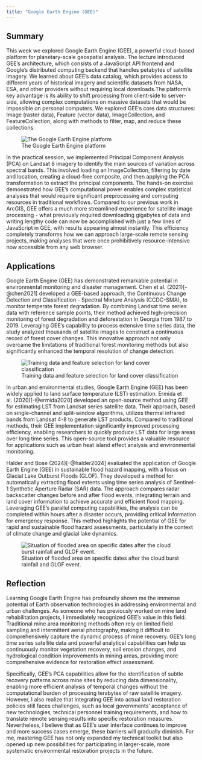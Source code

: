 ```yaml
---
title: "Google Earth Engine (GEE)"
---
```


## Summary

This week we explored Google Earth Engine (GEE), a powerful cloud-based platform for planetary-scale geospatial analysis. The lecture introduced GEE's architecture, which consists of a JavaScript API frontend and Google's distributed computing backend that handles petabytes of satellite imagery. We learned about GEE's data catalog, which provides access to different years of historical imagery and scientific datasets from NASA, ESA, and other providers without requiring local downloads.The platform's key advantage is its ability to shift processing from client-side to server-side, allowing complex computations on massive datasets that would be impossible on personal computers. We explored GEE's core data structures: Image (raster data), Feature (vector data), ImageCollection, and FeatureCollection, along with methods to filter, map, and reduce these collections.

![The Google Earth Engine platform](qimages/5.1.png){fig-align="center"}

In the practical session, we implemented Principal Component Analysis (PCA) on Landsat 8 imagery to identify the main sources of variation across spectral bands. This involved loading an ImageCollection, filtering by date and location, creating a cloud-free composite, and then applying the PCA transformation to extract the principal components. The hands-on exercise demonstrated how GEE's computational power enables complex statistical analyses that would require significant preprocessing and computing resources in traditional workflows. Compared to our previous work in ArcGIS, GEE offers a much more streamlined experience for satellite image processing - what previously required downloading gigabytes of data and writing lengthy code can now be accomplished with just a few lines of JavaScript in GEE, with results appearing almost instantly. This efficiency completely transforms how we can approach large-scale remote sensing projects, making analyses that were once prohibitively resource-intensive now accessible from any web browser.

## Applications

Google Earth Engine (GEE) has demonstrated remarkable potential in environmental monitoring and disaster management. Chen et al. (2021)[-@chen2021] developed a GEE-based approach, the Continuous Change Detection and Classification - Spectral Mixture Analysis (CCDC-SMA), to monitor temperate forest degradation. By combining Landsat time series data with reference sample points, their method achieved high-precision monitoring of forest degradation and deforestation in Georgia from 1987 to 2019. Leveraging GEE's capability to process extensive time series data, the study analyzed thousands of satellite images to construct a continuous record of forest cover changes. This innovative approach not only overcame the limitations of traditional forest monitoring methods but also significantly enhanced the temporal resolution of change detection.

![Training data and feature selection for land cover classification](qimages/5.2.jpg){fig-align="center"}

In urban and environmental studies, Google Earth Engine (GEE) has been widely applied to land surface temperature (LST) estimation. Ermida et al. (2020)[-@ermida2020] developed an open-source method using GEE for estimating LST from Landsat series satellite data. Their approach, based on single-channel and split-window algorithms, utilizes thermal infrared bands from Landsat 4-8 to generate LST products. Compared to traditional methods, their GEE implementation significantly improved processing efficiency, enabling researchers to quickly produce LST data for large areas over long time series. This open-source tool provides a valuable resource for applications such as urban heat island effect analysis and environmental monitoring.

Halder and Bose (2024)[-@halder2024] evaluated the application of Google Earth Engine (GEE) in sustainable flood hazard mapping, with a focus on Glacial Lake Outburst Floods (GLOF). They developed a method for automatically extracting flood extents using time series analysis of Sentinel-1 Synthetic Aperture Radar (SAR) data. The approach compares radar backscatter changes before and after flood events, integrating terrain and land cover information to achieve accurate and efficient flood mapping. Leveraging GEE's parallel computing capabilities, the analysis can be completed within hours after a disaster occurs, providing critical information for emergency response. This method highlights the potential of GEE for rapid and sustainable flood hazard assessments, particularly in the context of climate change and glacial lake dynamics.

![Situation of flooded area on specific dates after the cloud burst rainfall and GLOF event.](qimages/5.3.jpg){fig-align="center"}

## Reflection

Learning Google Earth Engine has profoundly shown me the immense potential of Earth observation technologies in addressing environmental and urban challenges. As someone who has previously worked on mine land rehabilitation projects, I immediately recognized GEE's value in this field. Traditional mine area monitoring methods often rely on limited field sampling and intermittent aerial photography, making it difficult to comprehensively capture the dynamic process of mine recovery. GEE's long time series satellite data and powerful analytical capabilities can help us continuously monitor vegetation recovery, soil erosion changes, and hydrological condition improvements in mining areas, providing more comprehensive evidence for restoration effect assessment.

Specifically, GEE's PCA capabilities allow for the identification of subtle recovery patterns across mine sites by reducing data dimensionality, enabling more efficient analysis of temporal changes without the computational burden of processing terabytes of raw satellite imagery. However, I also realize that integrating GEE into actual land restoration policies still faces challenges, such as local governments' acceptance of new technologies, technical personnel training requirements, and how to translate remote sensing results into specific restoration measures. Nevertheless, I believe that as GEE's user interface continues to improve and more success cases emerge, these barriers will gradually diminish. For me, mastering GEE has not only expanded my technical toolkit but also opened up new possibilities for participating in larger-scale, more systematic environmental restoration projects in the future.
